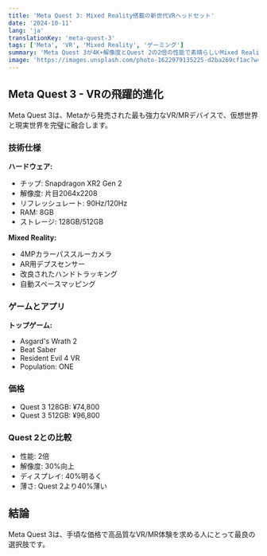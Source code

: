 ```yaml
---
title: 'Meta Quest 3: Mixed Reality搭載の新世代VRヘッドセット'
date: '2024-10-11'
lang: 'ja'
translationKey: 'meta-quest-3'
tags: ['Meta', 'VR', 'Mixed Reality', 'ゲーミング']
summary: 'Meta Quest 3が4K+解像度とQuest 2の2倍の性能で素晴らしいMixed Reality体験を提供。'
image: 'https://images.unsplash.com/photo-1622979135225-d2ba269cf1ac?w=800&h=600&fit=crop'
---
```


## Meta Quest 3 - VRの飛躍的進化

Meta Quest 3は、Metaから発売された最も強力なVR/MRデバイスで、仮想世界と現実世界を完璧に融合します。

### 技術仕様

**ハードウェア:**

- チップ: Snapdragon XR2 Gen 2
- 解像度: 片目2064x2208
- リフレッシュレート: 90Hz/120Hz
- RAM: 8GB
- ストレージ: 128GB/512GB

**Mixed Reality:**

- 4MPカラーパススルーカメラ
- AR用デプスセンサー
- 改良されたハンドトラッキング
- 自動スペースマッピング

### ゲームとアプリ

**トップゲーム:**

- Asgard's Wrath 2
- Beat Saber
- Resident Evil 4 VR
- Population: ONE

### 価格

- Quest 3 128GB: ¥74,800
- Quest 3 512GB: ¥96,800

### Quest 2との比較

- 性能: 2倍
- 解像度: 30%向上
- ディスプレイ: 40%明るく
- 薄さ: Quest 2より40%薄い

## 結論

Meta Quest 3は、手頃な価格で高品質なVR/MR体験を求める人にとって最良の選択肢です。

